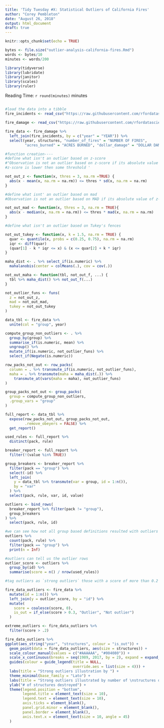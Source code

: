 ```yaml
---
title: 'Tidy Tuesday #X: Statistical Outliers of California Fires'
author: "Corey Pembleton"
date: "August 26, 2018"
output: html_document
draft: true
---
```


```r
knitr::opts_chunk$set(echo = TRUE)

bytes <- file.size("outlier-analysis-california-fires.Rmd")
words <- bytes/10
minutes <- words/200

library(tidyverse)
library(lubridate)
library(janitor) 
library(scales)
library(ruler)
```

Reading Time: `r round(minutes)` minutes  

## 


```r
#load the data into a tibble
fire_incidents <- read_csv("https://raw.githubusercontent.com/rfordatascience/tidytuesday/master/data/2018-08-21/cal-fire-incidents.csv")

fire_damage <- read_csv("https://raw.githubusercontent.com/rfordatascience/tidytuesday/master/data/2018-08-21/calfire_damage.csv")

```

```r
fire_data <- fire_damage %>% 
  left_join(fire_incidents, by = c("year" = "YEAR")) %>% 
  select(year, structures, "number_of_fires" = "NUMBER OF FIRES",
         "acres_burned" = "ACRES BURNED", "dollar_damage" = "DOLLAR DAMAGE")

```



[](http://www.questionflow.org/2017/12/26/combined-outlier-detection-with-dplyr-and-ruler/)

```r
#function creation----
#define what isn't an outlier based on z-score
#"Observation is not an outlier based on z-score if its absolute value of default 
#z-score is lower then some threshold '

not_out_z <- function(x, thres = 3, na.rm =TRUE) {
  abs(x - mean(x, na.rm = na.rm)) <= thres * sd(x, na.rm = na.rm) 
}

#define what isnt' an outlier based on mad
#Observation is not an outlier based on MAD if its absolute value of z-score with median as center and MAD as normalization unit is lower then some threshold (popular choice is 3).

not_out_mad <- function(x, thres = 3, na.rm = TRUE){
  abs(x - median(x, na.rm = na.rm)) <= thres * mad(x, na.rm = na.rm)
}

#define what isn't an outlier based on Tukey's fences

not_out_tukey <- function(x, k = 1.5, na.rm = TRUE) {
  quar <- quantile(x, probs = c(0.25, 0.75), na.rm = na.rm)
  iqr <- diff(quar)
  (quar[1] - k * iqr <= x) & (x <= quar[2] + k * iqr)
}

maha_dist <- . %>% select_if(is.numeric) %>% 
  mahalanobis(center = colMeans(.), cov = cov(.))

not_out_maha <- function(tbl, not_out_f, ...) {
  tbl %>% maha_dist() %>% not_out_f(...)
}

not_outlier_funs <- funs(
  z = not_out_z,
  mad = not_out_mad,
  tukey = not_out_tukey
)
```


```r
data_tbl <- fire_data %>% 
  unite(col = "group", year)

compute_group_non_outliers <- . %>% 
  group_by(group) %>% 
  summarise_if(is.numeric, mean) %>% 
  ungroup() %>% 
  mutate_if(is.numeric, not_outlier_funs) %>% 
  select_if(Negate(is.numeric))

row_packs_not_out <- row_packs(
  column = . %>% transmute_if(is.numeric, not_outlier_funs),
  maha = . %>% transmute(maha = maha_dist(.)) %>% 
    transmute_at(vars(maha = maha), not_outlier_funs)
)

group_packs_not_out <- group_packs(
  group = compute_group_non_outliers,
  .group_vars = "group"
)

```


```r
full_report <- data_tbl %>% 
  expose(row_packs_not_out, group_packs_not_out,
         .remove_obeyers = FALSE) %>% 
  get_report()

used_rules <- full_report %>% 
  distinct(pack, rule)
```



```r
breaker_report <- full_report %>% 
  filter(!(value %in% TRUE))

group_breakers <- breaker_report %>% 
  filter(pack == "group") %>% 
  select(-id) %>% 
  left_join(
    y = data_tbl %>% transmute(var = group, id = 1:n()),
    by = "var"
  ) %>% 
  select(pack, rule, var, id, value)

outliers <- bind_rows(
  breaker_report %>% filter(pack != "group"),
  group_breakers
) %>% 
  select(pack, rule, id)

#we can see how not all group based definitions resulted with outliers
outliers %>% 
  count(pack, rule) %>% 
  filter(pack == "group") %>% 
  print(n = Inf)
```


```r
#outliers can tell us the outlier rows
outlier_score <- outliers %>% 
  group_by(id) %>% 
  summarise(score = n() / nrow(used_rules))

```

```r
#tag outliers as `strong outliers` those with a score of more than 0.2

fire_data_outliers <- fire_data %>% 
  mutate(id = 1:n()) %>% 
  left_join(y = outlier_score, by = "id") %>% 
  mutate(
    score = coalesce(score, 0),
    is_out = if_else(score > 0.3, "Outlier", "Not outlier")
  )

```


```r
extreme_outliers <- fire_data_outliers %>% 
  filter(score > .2)
```



```r
fire_data_outliers %>% 
ggplot(aes_string("year", "structures", colour = "is_out")) +
  geom_point(data = fire_data_outliers, aes(size = structures)) +
  scale_colour_manual(values = c("#AAAAAA", "#004080")) +
  scale_x_continuous(breaks = seq(1989, 2017, by = 2), expand = expand_scale(mult = c(.1, .1))) +
  guides(colour = guide_legend(title = NULL,
                               override.aes = list(size = 4))) +
  labs(title = "Strong outliers illustration by ") +
  theme_minimal(base_family = "Lato") + 
  labs(title = "Strong outliers illustrated by number of \nstructures destroyed in California Fires") +
  ylab("# of structures destroyed") +
  theme(legend.position = "bottom",
        legend.title = element_text(size = 10),
        legend.text = element_text(size = 10),
        axis.ticks = element_blank(),
        panel.grid.minor = element_blank(),
        panel.border = element_blank(),
        axis.text.x = element_text(size = 10, angle = 45)
  )
```


